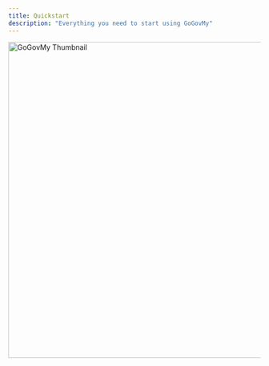 ```yaml
---
title: Quickstart
description: "Everything you need to start using GoGovMy"
---
```


<Card>
  <img
    className="rounded-lg border border-gray-100"
    src="/images/thumbnail.jpg"
    alt="GoGovMy Thumbnail"
    width="1200"
    height="630"
  />
</Card>
